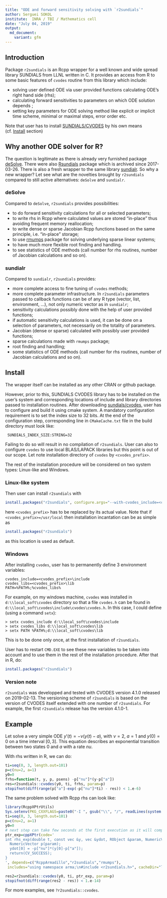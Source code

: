 ```yaml
---
title: "ODE and forward sensitivity solving with `r2sundials`"
author: Serguei SOKOL
institute:  INRA / TBI / Mathematics cell
date: "July 04, 2019"
output:
  md_document:
    variant: gfm
---
```


## Introduction
Package `r2sundials` is an Rcpp wrapper for a well known  and wide spread library SUNDIALS from LLNL written in C. It provides an access from R to some basic features of `cvodes` routine from this library which include:

 - solving user defined ODE via user provided functions calculating ODE's right hand side (rhs);
 - calculating forward sensitivities to parameters on which ODE solution depends ;
 - setting key parameters for ODE solving method like explicit or implicit time scheme, minimal or maximal steps, error order etc.
 
Note that user has to install [SUNDIALS/CVODES](https://computation.llnl.gov/projects/sundials/cvodes) by his own means (cf. [Install] section)

## Why another ODE solver for R?

The question is legitimate as there is already very furnished package [deSolve](https://cran.r-project.org/package=deSolve). There were also [Rsundials](https://cran.r-project.org/web/packages/Rsundials/index.html) package which is archived since 2017-03-26. There is also a fresh wrapper to the same library [sundialr](https://cran.r-project.org/package=sundialr). So why a new wrapper?
Let see what are the novelties brought by `r2sundials` compared to still active alternatives: `deSolve` and `sundialr`.

### deSolve
Compared to `deSolve`, `r2sundials` provides possibilities:

 - to do forward sensitivity calculations for all or selected parameters;
 - to write rhs in Rcpp where calculated values are stored "in-place" thus avoiding frequent memory reallocation;
 - to write dense or sparse Jacobian Rcpp functions based on the same principle, i.e. "in-place" storage;
 - to use [rmumps](https://cran.r-project.org/package=rmumps) package for solving underlying sparse linear systems;
 - to have much more flexible root finding and handling.
 - to see statistics of ODE methods (call number for rhs routines, number of Jacobian calculations and so on).
 
### sundialr
Compared to `sundialr`, `r2sundials` provides:

 - more complete access to fine tuning of `cvodes` methods;
 - more complete parameter infrastructure. In `r2sundials` parameters passed to callback functions can be of any R type (vector, list, environment, ...), not only numeric vector as in `sundialr`;
 - sensitivity calculations possibly done with the help of user provided functions;
 - if automatic sensitivity calculations is used, it can be done on a selection of parameters, not necessarily on the totality of parameters.
 - Jacobian (dense or sparse) calculated with possibly user provided functions;
 - sparse calculations made with `rmumps` package;
 - root finding and handling;
 - some statistics of ODE methods (call number for rhs routines, number of Jacobian calculations and so on).
 
## Install
The wrapper itself can be installed as any other CRAN or github package.

However, prior to this, SUNDIALS CVODES library has to be installed on the user's system and corresponding locations of include and library directories passed to installation routines.
After downloading [sundials/cvodes](https://computation.llnl.gov/projects/sundials/download/cvodes-4.1.0.tar.gz), user has to configure and build it using cmake system. A mandatory configuration requirement is to set the index size to 32 bits. At the end of the configuration step, corresponding line in `CMakeCache.txt` file in the build directory must look like:

```
 SUNDIALS_INDEX_SIZE:STRING=32
```

Failing to do so will result in no compilation of `r2sundials`.
User can also to configure `cvodes` to use local BLAS/LAPACK libraries but this point is out of our scope.
Let note  installation directory of `cvodes` by `<cvodes_prefix>`.

The rest of the installation procedure will be considered on two system types: Linux-like and Windows.

### Linux-like system

Then user can install `r2sundials` with

```r
install.packages("r2sundials", configure.args="--with-cvodes_include=<cvodes_prefix>/include --with-cvodes_libs=<cvodes_prefix>/lib")
```

here `<cvodes_prefix>` has to be replaced by its actual value. Note that if `<cvodes_prefix>=/usr/local` then installation incantation can be as simple as 

```r
install.packages("r2sundials")
```

as this location is used as default.

### Windows
After installing `cvodes`, user has to permanently define 3 environment variables:
```
cvodes_include=<cvodes_prefix>\include
cvodes_libs=<cvodes_prefix>\lib
PATH=%PATH%;%cvodes_libs%
```

For example, on my windows machine, `cvodes` was installed in `d:\\local_soft\cvodes` directory so that a file `cvodes.h` can be found in `d:\\local_soft\cvodes\include\cvodes\cvodes.h`. In this case, I could define (using a command `setx`):

```
> setx cvodes_include d:\\local_soft\cvodes\include
> setx cvodes_libs d:\\local_soft\cvodes\lib
> setx PATH %PATH%;d:\\local_soft\cvodes\lib
```
This is to be done only once, at the first installation of `r2sundials`.

User has to restart `CMD.EXE` to see these new variables to be taken into account and to use them in the rest of the installation procedure.
After that in R, do:
```r
install.packages("r2sundials")
```

### Version note
`r2sundials` was developped and tested with CVODES version 4.1.0 released on 2019-02-13. The versioning scheme of `r2sundials` is based on the version of CVODES itself extended with one number of `r2sundials`. For example, the first `r2sundials` release has the version 4.1.0-1.

## Example
Let solve a very simple ODE $y'(t)=-\nu(y(t)-a)$, with $\nu=2$, $a=1$ and $y(0)=0$ on a time interval $[0, 3]$. This equation describes an exponential transition between two states 0 and $a$ with a rate $nu$.

With rhs written in R, we can do:
```r
ti=seq(0, 3, length.out=101)
p=c(nu=2, a=1)
y0=0
frhs=function(t, y, p, psens) -p["nu"]*(y-p["a"])
res=r2sundials::cvodes(y0, ti, frhs, param=p)
stopifnot(diff(range(p["a"]-exp(-p["nu"]*ti) - res)) < 1.e-6)
```

The same problem solved with Rcpp rhs can look like:
```r
library(RcppXPtrUtils)
Sys.setenv(PKG_CXXFLAGS=paste0("-I ", gsub("\\", "/", readLines(system.file("cvodes.txt", package="r2sundials"))[1L], fixed=TRUE)))
ti=seq(0, 3, length.out=101)
p=c(nu=2, a=1)
y0=0
# next step can take few seconds at the first execution as it will compile C++ code.
ptr_exp=cppXPtr(code='
int rhs_exp(double t, const vec &y, vec &ydot, RObject &param, NumericVector &psens) {
  NumericVector p(param);
  ydot[0] = -p["nu"]*(y[0]-p["a"]);
  return(CV_SUCCESS);
}
', depends=c("RcppArmadillo","r2sundials","rmumps"),
 includes="using namespace arma;\n#include <r2sundials.h>", cacheDir="lib", verbose=FALSE)

res2=r2sundials::cvodes(y0, ti, ptr_exp, param=p)
stopifnot(diff(range(res2 - res)) < 1.e-14)
```

For more examples, see `?r2sundials::cvodes`.
